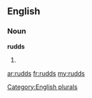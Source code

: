==English==

===Noun===
'''rudds'''

# {{plural of|[[rudd]]}}

[[Category:English plurals]]

[[ar:rudds]]
[[fr:rudds]]
[[my:rudds]]